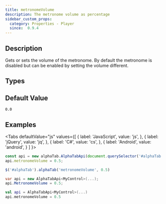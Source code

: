 ```yaml
---
title: metronomeVolume
description: The metronome volume as percentage
sidebar_custom_props:
  category: Properties - Player
  since:  0.9.4
---
```


<SinceBadge since="0.9.4" />


## Description
Gets or sets the volume of the metronome. By default the metronome is disabled but can be enabled by setting the volume different.


<PropertyDescription metadata={metadata} />


## Types

<TypeTable>
    <TypeRow type="all" name="double" />
</TypeTable>

## Default Value

`0.0`

## Examples

<Tabs
  defaultValue="js"
  values={[
    { label: 'JavaScript', value: 'js', },
    { label: 'jQuery', value: 'jq', },
    { label: 'C#', value: 'cs', },
    { label: 'Android', value: 'android', }
  ]
}>
<TabItem value="js">

```js
const api = new alphaTab.AlphaTabApi(document.querySelector('#alphaTab'));
api.metronomeVolume = 0.5;
```

</TabItem>
<TabItem value="jq">

```js
$('#alphaTab').alphaTab('metronomeVolume', 0.5)
```

</TabItem>
<TabItem value="cs">

```csharp
var api = new AlphaTabApi<MyControl>(...);
api.MetronomeVolume = 0.5;
```

</TabItem>
<TabItem value="android">

```kotlin
val api = AlphaTabApi<MyControl>(...)
api.metronomeVolume = 0.5
```

</TabItem>
</Tabs>